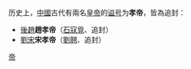 历史上，[[中國|中國]]古代有兩名[[皇帝|皇帝]]的[[谥号|谥号]]为'''孝帝'''，皆為追封：
* [[後趙|後趙]]'''趙孝帝'''（[[石寇覓|石寇覓]]、追封）
* [[劉宋|劉宋]]'''宋孝帝'''（[[劉翹|劉翹]]、追封）

{{disambig}}

[[Category:諡孝|帝]]